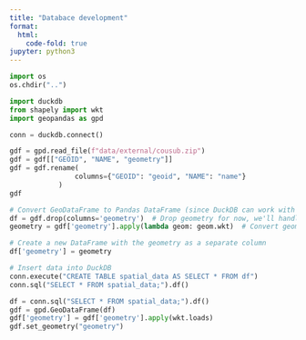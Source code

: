 ```yaml
---
title: "Databace development"
format:
  html:
    code-fold: true
jupyter: python3
---
```


```python
import os
os.chdir("..")
```

```python
import duckdb
from shapely import wkt
import geopandas as gpd

conn = duckdb.connect()
```

```python
gdf = gpd.read_file(f"data/external/cousub.zip")
gdf = gdf[["GEOID", "NAME", "geometry"]]
gdf = gdf.rename(
                columns={"GEOID": "geoid", "NAME": "name"}
            )
gdf
```

```python
# Convert GeoDataFrame to Pandas DataFrame (since DuckDB can work with Pandas)
df = gdf.drop(columns='geometry')  # Drop geometry for now, we'll handle it separately
geometry = gdf['geometry'].apply(lambda geom: geom.wkt)  # Convert geometry to WKT

# Create a new DataFrame with the geometry as a separate column
df['geometry'] = geometry

# Insert data into DuckDB
conn.execute("CREATE TABLE spatial_data AS SELECT * FROM df")
conn.sql("SELECT * FROM spatial_data;").df()
```

```python
df = conn.sql("SELECT * FROM spatial_data;").df()
gdf = gpd.GeoDataFrame(df)
gdf['geometry'] = gdf['geometry'].apply(wkt.loads)
gdf.set_geometry("geometry")
```
